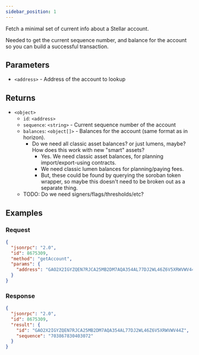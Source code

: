 ```yaml
---
sidebar_position: 1
---
```


Fetch a minimal set of current info about a Stellar account.

Needed to get the current sequence number, and balance for the account so you can build a successful transaction.

## Parameters

- `<address>` - Address of the account to lookup

## Returns

- `<object>`
  - `id`: `<address>`
  - `sequence`: `<string>` - Current sequence number of the account
  - `balances`: `<object[]>` - Balances for the account (same format as in horizon).
    - Do we need all classic asset balances? or just lumens, maybe? How does this work with new "smart" assets?
      - Yes. We need classic asset balances, for planning import/export-using contracts.
      - We need classic lumen balances for planning/paying fees.
      - But, these could be found by querying the soroban token wrapper, so maybe this doesn't need to be broken out as a separate thing.
  - TODO: Do we need signers/flags/thresholds/etc?

## Examples

### Request

```json
{
  "jsonrpc": "2.0",
  "id": 8675309,
  "method": "getAccount",
  "params": {
    "address": "GAO2X2IGYZQEN7RJCA25MB2DM7AQA354AL77DJ2WL46Z6V5XRWVWV44Z"
  }
}
```

### Response

```json
{
  "jsonrpc": "2.0",
  "id": 8675309,
  "result": {
    "id": "GAO2X2IGYZQEN7RJCA25MB2DM7AQA354AL77DJ2WL46Z6V5XRWVWV44Z",
    "sequence": "703867830403072"
  }
}
```
